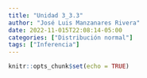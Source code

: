 ```yaml
---
title: "Unidad 3_3.3"
author: "José Luis Manzanares Rivera"
date: 2022-11-015T22:08:14-05:00
categories: ["Distribución normal"]
tags: ["Inferencia"]
---
```


```r
knitr::opts_chunk$set(echo = TRUE)
```
